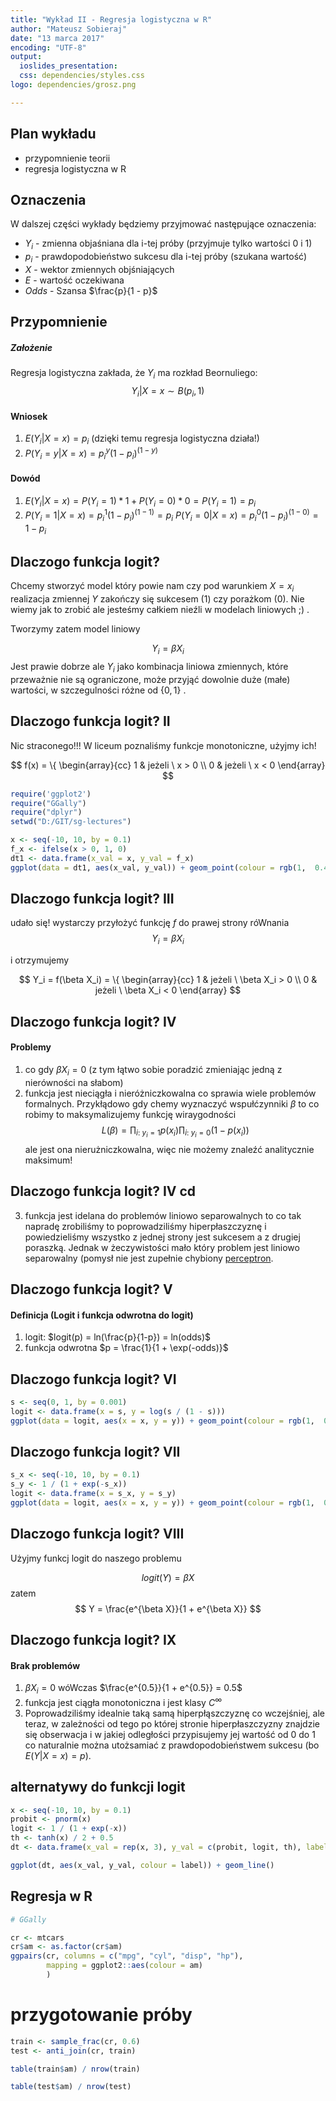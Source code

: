 ```yaml
---
title: "Wykład II - Regresja logistyczna w R"
author: "Mateusz Sobieraj"
date: "13 marca 2017"
encoding: "UTF-8"
output: 
  ioslides_presentation:
  css: dependencies/styles.css
logo: dependencies/grosz.png

---
```


## Plan wykładu
  
- przypomnienie teorii
- regresja logistyczna w R
  
## Oznaczenia

W dalszej części wykłady będziemy przyjmować następujące oznaczenia:

- $Y_i$ - zmienna objaśniana dla i-tej próby (przyjmuje tylko wartości 0 i 1)
- $p_i$ - prawdopodobieństwo sukcesu dla i-tej próby (szukana wartość)
- $X$ - wektor zmiennych objśniających
- $E$ - wartość oczekiwana 
- $Odds$ - Szansa $\frac{p}{1 - p}$

## Przypomnienie 

##### Założenie

Regresja logistyczna zakłada, że $Y_i$ ma rozkład Beornuliego:
  $$
  Y_i| X = x \sim B(p_i, 1)
  $$

#### Wniosek 

1. $E(Y_i|X = x) = p_i$ (dzięki temu regresja logistyczna działa!)
2. $P(Y_i = y | X =x) = p_i^y(1 - p_i)^{(1-y)}$

#### Dowód 

1. $E(Y_i|X = x) = P(Y_i = 1) * 1 + P(Y_i = 0) * 0 = P(Y_i = 1) = p_i$
2. $P(Y_i = 1 | X =x) = p_i^1 (1 - p_i)^{(1 - 1)} = p_i$
   $P(Y_i = 0 | X =x) = p_i^0 (1 - p_i)^{(1 - 0)} = 1 - p_i$

## Dlaczogo funkcja logit?

Chcemy stworzyć model który powie nam czy pod warunkiem $X = x_i$ realizacja zmiennej $Y$ zakończy się sukcesem (1) czy porażkom (0). Nie wiemy jak to zrobić ale jesteśmy całkiem nieźli w modelach liniowych ;) .

Tworzymy zatem model liniowy 

$$ Y_i = \beta X_i $$
Jest prawie dobrze ale $Y_i$ jako kombinacja liniowa zmiennych, które przeważnie nie są ograniczone, może przyjąć dowolnie duże (małe) wartości, w szczegulności różne od $\{0, 1\}$ .  

## Dlaczogo funkcja logit? II

Nic straconego!!! W liceum poznaliśmy funkcje monotoniczne, użyjmy ich! 

$$
f(x) = \{
 \begin{array}{cc}
1 & jeżeli \ x > 0  \\
0 & jeżeli \ x < 0
\end{array}
$$
```r
require('ggplot2')
require("GGally")
require("dplyr")
setwd("D:/GIT/sg-lectures")
```

```r
x <- seq(-10, 10, by = 0.1)
f_x <- ifelse(x > 0, 1, 0)
dt1 <- data.frame(x_val = x, y_val = f_x)
ggplot(data = dt1, aes(x_val, y_val)) + geom_point(colour = rgb(1,  0.463, 0.165))
```

## Dlaczogo funkcja logit? III

udało się! wystarczy przyłożyć funkcję $f$ do prawej strony róWnania 
$$ Y_i = \beta X_i $$

i otrzymujemy 

$$ Y_i = f(\beta X_i) = \{
 \begin{array}{cc}
1 & jeżeli \ \beta X_i > 0  \\
0 & jeżeli \ \beta X_i < 0
\end{array} $$

## Dlaczogo funkcja logit? IV

#### Problemy 

1. co gdy $\beta X_i = 0$ (z tym łątwo sobie poradzić zmieniając jedną z nierówności na słabom)
2. funkcja jest nieciągła i nieróżniczkowalna co sprawia wiele problemów formalnych. Przykłądowo gdy chemy wyznaczyć wspułćzynniki $\beta$ to co robimy to maksymalizujemy funkcję wiraygodności 
  $$
  L(\beta) = \prod_{i: \ y_i = 1}p(x_i)\prod_{i: \ y_i = 0}(1 - p(x_i))
  $$
ale jest ona nierużniczkowalna, więc nie możemy znaleźć analitycznie maksimum!

## Dlaczogo funkcja logit? IV cd
<ol start = 3>
<li>
funkcja jest idelana do problemów liniowo separowalnych to co tak napradę zrobiliśmy to poprowadziliśmy hiperpłaszczyznę i powiedzieliśmy wszystko z jednej strony jest sukcesem a z drugiej poraszką. Jednak w żeczywistości mało który problem jest liniowo separowalny (pomysł nie jest zupełnie chybiony [perceptron](https://en.wikipedia.org/wiki/Perceptron).
</li>
</ol>
## Dlaczogo funkcja logit? V

#### Definicja (Logit i funkcja odwrotna do logit)

1. logit: $logit(p) = ln(\frac{p}{1-p}) = ln(odds)$
2. funkcja odwrotna $p = \frac{1}{1 + \exp(-odds)}$


## Dlaczogo funkcja logit? VI
```r
s <- seq(0, 1, by = 0.001)
logit <- data.frame(x = s, y = log(s / (1 - s)))
ggplot(data = logit, aes(x = x, y = y)) + geom_point(colour = rgb(1,  0.463, 0.165))
```


## Dlaczogo funkcja logit? VII
```r
s_x <- seq(-10, 10, by = 0.1)
s_y <- 1 / (1 + exp(-s_x))
logit <- data.frame(x = s_x, y = s_y)
ggplot(data = logit, aes(x = x, y = y)) + geom_point(colour = rgb(1,  0.463, 0.165))
```

## Dlaczogo funkcja logit? VIII

Użyjmy funkcj logit do naszego problemu 

$$
 logit(Y) = \beta X
$$
zatem 
$$
 Y = \frac{e^{\beta X}}{1 + e^{\beta X}}
$$

## Dlaczogo funkcja logit? IX

#### Brak problemów 
1. $\beta X_i = 0$ wóWczas $\frac{e^{0.5}}{1 + e^{0.5}} = 0.5$
2. funkcja jest ciągła monotoniczna i jest klasy $C^\infty$
3. Poprowadziliśmy idealnie taką samą hiperpłąszczyznę co wczejśniej, ale teraz, w zależności od tego po której stronie hiperpłaszczyzny znajdzie się obserwacja i w jakiej odległości przypisujemy jej wartość od 0 do 1 co naturalnie można utożsamiać z prawdopodobieństwem sukcesu (bo $E(Y| X = x) =p$).

## alternatywy do funkcji logit
```r
x <- seq(-10, 10, by = 0.1)
probit <- pnorm(x)
logit <- 1 / (1 + exp(-x))
th <- tanh(x) / 2 + 0.5
dt <- data.frame(x_val = rep(x, 3), y_val = c(probit, logit, th), label = c(rep("probit", 201), rep("logit", 201), rep("tanh(x) / 2 + 0.5", 201)))

ggplot(dt, aes(x_val, y_val, colour = label)) + geom_line()

```

## Regresja w R

```r
# GGally

cr <- mtcars
cr$am <- as.factor(cr$am)
ggpairs(cr, columns = c("mpg", "cyl", "disp", "hp"), 
        mapping = ggplot2::aes(colour = am)
        )

```

# przygotowanie próby
```r
train <- sample_frac(cr, 0.6)
test <- anti_join(cr, train)

table(train$am) / nrow(train)

table(test$am) / nrow(test)


```
